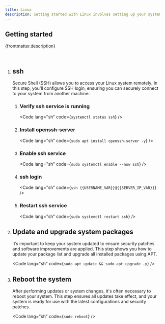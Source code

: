 ```yaml
---
title: Linux
description: Getting started with Linux involves setting up your system for secure access and keeping it up-to-date. This guide walks you through essential initial steps such as configuring SSH login for remote access, ensuring your system is updated with the latest packages and rebooting the system to apply changes. By following these steps, you'll have a secure and up-to-date Linux environment ready for further use.
---
```



## Getting started

<p>{frontmatter.description}</p>

<br />

<Steps>

1. ## ssh

   Secure Shell (SSH) allows you to access your Linux system remotely. In this step, you'll configure SSH login, ensuring you can securely connect to your system from another machine.

   <Steps>

   1. ### Verify ssh service is running

      <Code lang="sh" code={`systemctl status ssh`} />

   2. ### Install openssh-server

      <Code lang="sh" code={`sudo apt install openssh-server -y`} />

   3. ### Enable ssh service

      <Code lang="sh" code={`sudo systemctl enable --now ssh`} />

   4. ### ssh login

      <Code lang="sh" code={`ssh {{USERNAME_VAR}}@{{SERVER_IP_VAR}}`} />

   5. ### Restart ssh service

      <Code lang="sh" code={`sudo systemctl restart ssh`} />

   </Steps>

2. ## Update and upgrade system packages

   It’s important to keep your system updated to ensure security patches and software improvements are applied. This step shows you how to update your package list and upgrade all installed packages using APT.

   <Code lang="sh" code={`sudo apt update && sudo apt upgrade -y`} />

3. ## Reboot the system

   After performing updates or system changes, it's often necessary to reboot your system. This step ensures all updates take effect, and your system is ready for use with the latest configurations and security patches.

   <Code lang="sh" code={`sudo reboot`} />

</Steps>
